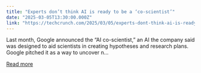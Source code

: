 ```yaml
---
title: "Experts don’t think AI is ready to be a ‘co-scientist’"
date: "2025-03-05T13:30:00.000Z"
link: "https://techcrunch.com/2025/03/05/experts-dont-think-ai-is-ready-to-be-a-co-scientist/"
---
```


Last month, Google announced the &#8220;AI co-scientist,&#8221; an AI the company said was designed to aid scientists in creating hypotheses and research plans. Google pitched it as a way to uncover n...

[Read more](https://techcrunch.com/2025/03/05/experts-dont-think-ai-is-ready-to-be-a-co-scientist/)
